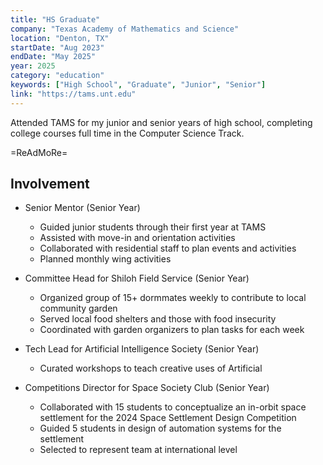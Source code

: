 ```yaml
---
title: "HS Graduate"
company: "Texas Academy of Mathematics and Science"
location: "Denton, TX"
startDate: "Aug 2023"
endDate: "May 2025"
year: 2025
category: "education"
keywords: ["High School", "Graduate", "Junior", "Senior"]
link: "https://tams.unt.edu"
---
```


Attended TAMS for my junior and senior years of high school, completing college courses full time in the Computer Science Track.

=ReAdMoRe=

## Involvement
- Senior Mentor (Senior Year)
  - Guided junior students through their first year at TAMS
  - Assisted with move-in and orientation activities
  - Collaborated with residential staff to plan events and activities
  - Planned monthly wing activities

- Committee Head for Shiloh Field Service (Senior Year)
  - Organized group of 15+ dormmates weekly to contribute to local community garden
  - Served local food shelters and those with food insecurity
  - Coordinated with garden organizers to plan tasks for each week

- Tech Lead for Artificial Intelligence Society (Senior Year)
  - Curated workshops to teach creative uses of Artificial

- Competitions Director for Space Society Club (Senior Year)
  - Collaborated with 15 students to conceptualize an in-orbit space settlement for the 2024 Space Settlement Design Competition
  - Guided 5 students in design of automation systems for the settlement
  - Selected to represent team at international level
